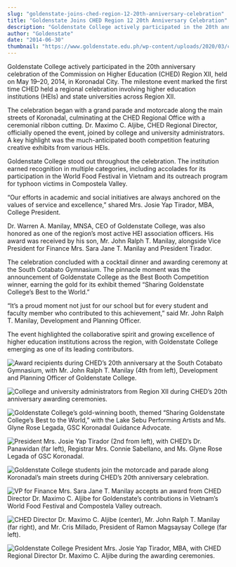 ```yaml
---
slug: "goldenstate-joins-ched-region-12-20th-anniversary-celebration"
title: "Goldenstate Joins CHED Region 12 20th Anniversary Celebration"
description: "Goldenstate College actively participated in the 20th anniversary celebration of the Commission on Higher..."
author: "Goldenstate"
date: "2014-06-30"
thumbnail: "https://www.goldenstate.edu.ph/wp-content/uploads/2020/03/ched-2014-01.jpg"
---
```


Goldenstate College actively participated in the 20th anniversary celebration of the Commission on Higher Education (CHED) Region XII, held on May 19–20, 2014, in Koronadal City. The milestone event marked the first time CHED held a regional celebration involving higher education institutions (HEIs) and state universities across Region XII.

The celebration began with a grand parade and motorcade along the main streets of Koronadal, culminating at the CHED Regional Office with a ceremonial ribbon cutting. Dr. Maximo C. Aljibe, CHED Regional Director, officially opened the event, joined by college and university administrators. A key highlight was the much-anticipated booth competition featuring creative exhibits from various HEIs.

Goldenstate College stood out throughout the celebration. The institution earned recognition in multiple categories, including accolades for its participation in the World Food Festival in Vietnam and its outreach program for typhoon victims in Compostela Valley.

“Our efforts in academic and social initiatives are always anchored on the values of service and excellence,” shared Mrs. Josie Yap Tirador, MBA, College President.

Dr. Warren A. Manilay, MNSA, CEO of Goldenstate College, was also honored as one of the region’s most active HEI association officers. His award was received by his son, Mr. John Ralph T. Manilay, alongside Vice President for Finance Mrs. Sara Jane T. Manilay and President Tirador.

The celebration concluded with a cocktail dinner and awarding ceremony at the South Cotabato Gymnasium. The pinnacle moment was the announcement of Goldenstate College as the Best Booth Competition winner, earning the gold for its exhibit themed “Sharing Goldenstate College’s Best to the World.”

“It’s a proud moment not just for our school but for every student and faculty member who contributed to this achievement,” said Mr. John Ralph T. Manilay, Development and Planning Officer.

The event highlighted the collaborative spirit and growing excellence of higher education institutions across the region, with Goldenstate College emerging as one of its leading contributors.

![Award recipients during CHED’s 20th anniversary at the South Cotabato Gymnasium, with Mr. John Ralph T. Manilay (4th from left), Development and Planning Officer of Goldenstate College.](https://www.goldenstate.edu.ph/wp-content/uploads/2020/03/ched-2014-02.jpg)

![College and university administrators from Region XII during CHED’s 20th anniversary awarding ceremonies.](https://www.goldenstate.edu.ph/wp-content/uploads/2020/03/ched-2014-03.jpg)

![Goldenstate College’s gold-winning booth, themed “Sharing Goldenstate College’s Best to the World,” with the Lake Sebu Performing Artists and Ms. Glyne Rose Legada, GSC Koronadal Guidance Advocate.](https://www.goldenstate.edu.ph/wp-content/uploads/2020/03/ched-2014-04.jpg)

![President Mrs. Josie Yap Tirador (2nd from left), with CHED’s Dr. Panawidan (far left), Registrar Mrs. Connie Sabellano, and Ms. Glyne Rose Legada of GSC Koronadal.](https://www.goldenstate.edu.ph/wp-content/uploads/2020/03/ched-2014-05.jpg)

![Goldenstate College students join the motorcade and parade along Koronadal’s main streets during CHED’s 20th anniversary celebration.](https://www.goldenstate.edu.ph/wp-content/uploads/2020/03/ched-2014-06.jpg)

![VP for Finance Mrs. Sara Jane T. Manilay accepts an award from CHED Director Dr. Maximo C. Aljibe for Goldenstate’s contributions in Vietnam’s World Food Festival and Compostela Valley outreach.](https://www.goldenstate.edu.ph/wp-content/uploads/2020/03/ched-2014-07.jpg)

![CHED Director Dr. Maximo C. Aljibe (center), Mr. John Ralph T. Manilay (far right), and Mr. Cris Millado, President of Ramon Magsaysay College (far left).](https://www.goldenstate.edu.ph/wp-content/uploads/2020/03/ched-2014-08.jpg)

![Goldenstate College President Mrs. Josie Yap Tirador, MBA, with CHED Regional Director Dr. Maximo C. Aljibe during the awarding ceremonies.](https://www.goldenstate.edu.ph/wp-content/uploads/2020/03/ched-2014-09.jpg)
